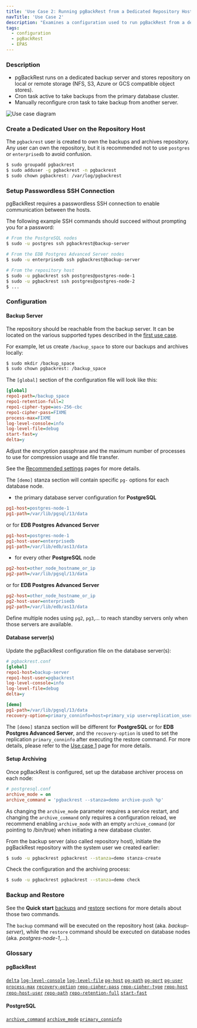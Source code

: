 ```yaml
---
title: 'Use Case 2: Running pgBackRest from a Dedicated Repository Host'
navTitle: 'Use Case 2'
description: "Examines a configuration used to run pgBackRest from a dedicated repository host"
tags:
  - configuration
  - pgBackRest
  - EPAS
---
```


### Description

* pgBackRest runs on a dedicated backup server and stores repository on local or remote storage (NFS, S3, Azure or GCS compatible object stores).
* Cron task active to take backups from the primary database cluster.
* Manually reconfigure cron task to take backup from another server.

![Use case diagram](images/use_case_2-01.png)

### Create a Dedicated User on the Repository Host

The `pgbackrest` user is created to own the backups and archives repository. Any user can own the repository, but it is recommended not to use `postgres` or `enterprisedb` to avoid confusion.

```bash
$ sudo groupadd pgbackrest
$ sudo adduser -g pgbackrest -n pgbackrest
$ sudo chown pgbackrest: /var/log/pgbackrest
```

### Setup Passwordless SSH Connection

pgBackRest requires a passwordless SSH connection to enable communication between the hosts.

The following example SSH commands should succeed without prompting you for a password:

```bash
# From the PostgreSQL nodes
$ sudo -u postgres ssh pgbackrest@backup-server

# From the EDB Postgres Advanced Server nodes
$ sudo -u enterprisedb ssh pgbackrest@backup-server

# From the repository host
$ sudo -u pgbackrest ssh postgres@postgres-node-1
$ sudo -u pgbackrest ssh postgres@postgres-node-2
$ ...
```

### Configuration

#### Backup Server

The repository should be reachable from the backup server. It can be located on the various supported types described in the [first use case](06-use_case_1#global-section).

For example, let us create `/backup_space` to store our backups and archives locally:

```bash
$ sudo mkdir /backup_space
$ sudo chown pgbackrest: /backup_space
```

The `[global]` section of the configuration file will look like this:

```ini
[global]
repo1-path=/backup_space
repo1-retention-full=2
repo1-cipher-type=aes-256-cbc
repo1-cipher-pass=FIXME
process-max=FIXME
log-level-console=info
log-level-file=debug
start-fast=y
delta=y
```

Adjust the encryption passphrase and the maximum number of processes to use for compression usage and file transfer.

See the [Recommended settings](05-retention_policy) pages for more details.

The `[demo]` stanza section will contain specific `pg-` options for each database node.

* the primary database server configuration for **PostgreSQL**

```ini
pg1-host=postgres-node-1
pg1-path=/var/lib/pgsql/13/data
```

or for **EDB Postgres Advanced Server**

```ini
pg1-host=postgres-node-1
pg1-host-user=enterprisedb
pg1-path=/var/lib/edb/as13/data
```

* for every other **PostgreSQL** node

```ini
pg2-host=other_node_hostname_or_ip
pg2-path=/var/lib/pgsql/13/data
```

or for **EDB Postgres Advanced Server**

```ini
pg2-host=other_node_hostname_or_ip
pg2-host-user=enterprisedb
pg2-path=/var/lib/edb/as13/data
```

Define multiple nodes using `pg2`, `pg3`,... to reach standby servers only when those servers are available.

#### Database server(s)

Update the pgBackRest configuration file on the database server(s):

```ini
# pgbackrest.conf
[global]
repo1-host=backup-server
repo1-host-user=pgbackrest
log-level-console=info
log-level-file=debug
delta=y

[demo]
pg1-path=/var/lib/pgsql/13/data
recovery-option=primary_conninfo=host=primary_vip user=replication_user ...
```

The `[demo]` stanza section will be different for **PostgreSQL** or for **EDB Postgres Advanced Server**, and the `recovery-option` is used to set the replication `primary_conninfo` after executing the restore command. For more details, please refer to the [Use case 1](06-use_case_1#stanza-section) page for more details.

#### Setup Archiving

Once pgBackRest is configured, set up the database archiver process on each node:

```ini
# postgresql.conf
archive_mode = on
archive_command = 'pgbackrest --stanza=demo archive-push %p'
```

As changing the `archive_mode` parameter requires a service restart, and changing the `archive_command` only requires a configuration reload, we recommend enabling `archive_mode` with an empty `archive_command` (or pointing to /bin/true) when initiating a new database cluster.

From the backup server (also called repository host), initiate the pgBackRest repository with the system user we created earlier:

```bash
$ sudo -u pgbackrest pgbackrest --stanza=demo stanza-create
```

Check the configuration and the archiving process:

```bash
$ sudo -u pgbackrest pgbackrest --stanza=demo check
```

### Backup and Restore

See the **Quick start** [backups](03-quick_start#backups) and [restore](03-quick_start#restore) sections for more details about those two commands.

The `backup` command will be executed on the repository host (aka. _backup-server_), while the `restore` command should be executed on database nodes (aka. _postgres-node-1_,...).

### Glossary

#### pgBackRest

[`delta`](https://pgbackrest.org/configuration.html#section-general/option-delta)
[`log-level-console`](https://pgbackrest.org/configuration.html#section-log/option-log-level-console)
[`log-level-file`](https://pgbackrest.org/configuration.html#section-log/option-log-level-file)
[`pg-host`](https://pgbackrest.org/configuration.html#section-stanza/option-pg-host)
[`pg-path`](https://pgbackrest.org/configuration.html#section-stanza/option-pg-path)
[`pg-port`](https://pgbackrest.org/configuration.html#section-stanza/option-pg-port)
[`pg-user`](https://pgbackrest.org/configuration.html#section-stanza/option-pg-user)
[`process-max`](https://pgbackrest.org/configuration.html#section-general/option-process-max)
[`recovery-option`](https://pgbackrest.org/configuration.html#section-restore/option-recovery-option)
[`repo-cipher-pass`](https://pgbackrest.org/configuration.html#section-repository/option-repo-cipher-pass)
[`repo-cipher-type`](https://pgbackrest.org/configuration.html#section-repository/option-repo-cipher-type)
[`repo-host`](https://pgbackrest.org/configuration.html#section-repository/option-repo-host)
[`repo-host-user`](https://pgbackrest.org/configuration.html#section-repository/option-repo-host-user)
[`repo-path`](https://pgbackrest.org/configuration.html#section-repository/option-repo-path)
[`repo-retention-full`](https://pgbackrest.org/configuration.html#section-repository/option-repo-retention-full)
[`start-fast`](https://pgbackrest.org/configuration.html#section-backup/option-start-fast)

#### PostgreSQL

[`archive_command`](https://www.postgresql.org/docs/current/runtime-config-wal.html#GUC-ARCHIVE-COMMAND)
[`archive_mode`](https://www.postgresql.org/docs/current/runtime-config-wal.html#GUC-ARCHIVE-MODE)
[`primary_conninfo`](https://www.postgresql.org/docs/current/runtime-config-replication.html#GUC-PRIMARY-CONNINFO)
